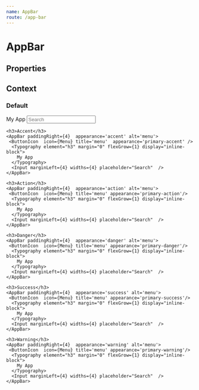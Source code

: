 ```yaml
---
name: AppBar
route: /app-bar
---
```



# AppBar

## Properties

<Props of={AppBar} />

## Context

<Playground>
  <ThemeProvider>
    <h3>Default</h3>
    <AppBar paddingRight={4}>
      <ButtonIcon  icon={Menu} title='menu' alt='menu' />
      <Typography element="h3" margin="0" flexGrow={1} display="inline-block">
        My App
      </Typography>
      <Input marginLeft={4} widths={4} placeholder="Search" />
    </AppBar>

    <h3>Accent</h3>
    <AppBar paddingRight={4}  appearance='accent' alt='menu'>
     <ButtonIcon  icon={Menu} title='menu'  appearance='primary-accent' />
      <Typography element="h3" margin="0" flexGrow={1} display="inline-block">
        My App
      </Typography>
      <Input marginLeft={4} widths={4} placeholder="Search"  />
    </AppBar>

    <h3>Action</h3>
    <AppBar paddingRight={4}  appearance='action' alt='menu'>
     <ButtonIcon  icon={Menu} title='menu' appearance='primary-action'/>
      <Typography element="h3" margin="0" flexGrow={1} display="inline-block">
        My App
      </Typography>
      <Input marginLeft={4} widths={4} placeholder="Search"  />
    </AppBar>

    <h3>Danger</h3>
    <AppBar paddingRight={4}  appearance='danger' alt='menu'>
     <ButtonIcon  icon={Menu} title='menu' appearance='primary-danger'/>
      <Typography element="h3" margin="0" flexGrow={1} display="inline-block">
        My App
      </Typography>
      <Input marginLeft={4} widths={4} placeholder="Search"  />
    </AppBar>

    <h3>Success</h3>
    <AppBar paddingRight={4}  appearance='success' alt='menu'>
     <ButtonIcon  icon={Menu} title='menu' appearance='primary-success'/>
      <Typography element="h3" margin="0" flexGrow={1} display="inline-block">
        My App
      </Typography>
      <Input marginLeft={4} widths={4} placeholder="Search"  />
    </AppBar>

    <h3>Warning</h3>
    <AppBar paddingRight={4}  appearance='warning' alt='menu'>
     <ButtonIcon  icon={Menu} title='menu' appearance='primary-warning'/>
      <Typography element="h3" margin="0" flexGrow={1} display="inline-block">
        My App
      </Typography>
      <Input marginLeft={4} widths={4} placeholder="Search"  />
    </AppBar>

  </ThemeProvider>
</Playground>
